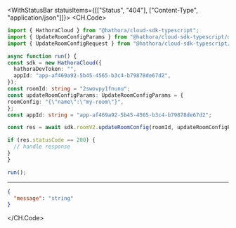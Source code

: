 

<WithStatusBar statusItems={[["Status", "404"], ["Content-Type", "application/json"]]}>
  <CH.Code>
  ```typescript UpdateRoomConfig.ts
  import { HathoraCloud } from "@hathora/cloud-sdk-typescript";
import { UpdateRoomConfigParams } from "@hathora/cloud-sdk-typescript/dist/models/components";
import { UpdateRoomConfigRequest } from "@hathora/cloud-sdk-typescript/dist/models/operations";

async function run() {
  const sdk = new HathoraCloud({
    hathoraDevToken: "",
    appId: "app-af469a92-5b45-4565-b3c4-b79878de67d2",
  });
const roomId: string = "2swovpy1fnunu";
const updateRoomConfigParams: UpdateRoomConfigParams = {
  roomConfig: "{\"name\":\"my-room\"}",
};
const appId: string = "app-af469a92-5b45-4565-b3c4-b79878de67d2";

  const res = await sdk.roomV2.updateRoomConfig(roomId, updateRoomConfigParams, appId);

  if (res.statusCode == 200) {
    // handle response
  }
}

run();
  ```
  ---

  ```json Example Response
  {
    "message": "string"
  }
  ```
  </CH.Code>
</WithStatusBar>

